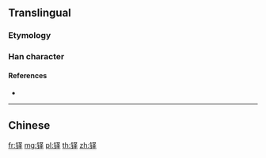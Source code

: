 {{character info/new}}
{{also|鐸}}
==Translingual==

===Etymology===
{{Han simp|鐸|f=釒|t=钅|f2=睪|t2=𠬤}}

===Han character===
{{Han char|rn=167|rad=钅|as=05|sn=10|four=|canj=CEQ|ids=⿰钅𠬤}}

====References====
* {{Han ref|kx=1328.061|hdz=64192.090|uh=94CE|ud=38094}}

----

==Chinese==
{{zh-see|鐸}}

[[fr:铎]]
[[mg:铎]]
[[pl:铎]]
[[th:铎]]
[[zh:铎]]